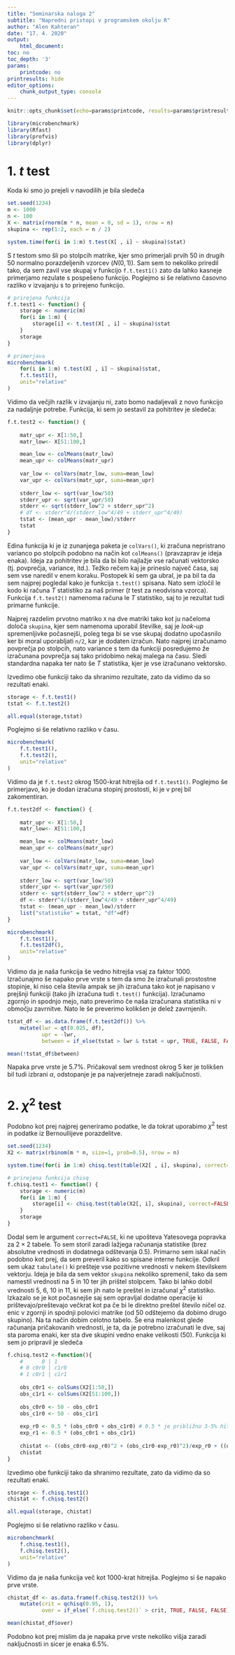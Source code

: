 ```yaml
---
title: "Seminarska naloga 2"
subtitle: "Napredni pristopi v programskem okolju R"
author: "Alen Kahteran"
date: "17. 4. 2020"
output:
    html_document:
toc: no
toc_depth: '3'
params:
    printcode: no
printresults: hide
editor_options:
    chunk_output_type: console
---
```



```r
knitr::opts_chunk$set(echo=params$printcode, results=params$printresults, warning=FALSE, message=FALSE)

library(microbenchmark)
library(Rfast)
library(profvis)
library(dplyr)

```

# 1. $t$ test

Koda ki smo jo prejeli v navodilih je bila sledeča

```r

set.seed(1234)
m <- 1000
n <- 100
X <- matrix(rnorm(m * n, mean = 0, sd = 1), nrow = n)
skupina <- rep(1:2, each = n / 2)

system.time(for(i in 1:m) t.test(X[ , i] ~ skupina)$stat)

```

S $t$ testom smo šli po stolpcih matrike, kjer smo primerjali prvih $50$ in drugih $50$ normalno porazdeljenih vzorcev ($N(0, 1)$). Sam sem to nekoliko priredil tako, da sem zavil vse skupaj v funkcijo `f.t.test1()` zato da lahko kasneje primerjamo rezulate s pospešeno funkcijo. Poglejmo si še relativno časovno razliko v izvajanju s to prirejeno funkcijo.

```r

# prirejena funkcija
f.t.test1 <- function() {
    storage <- numeric(m)
    for(i in 1:m) {
        storage[i] <- t.test(X[ , i] ~ skupina)$stat
    }
    storage
}

# primerjava
microbenchmark(
    for(i in 1:m) t.test(X[ , i] ~ skupina)$stat,
    f.t.test1(),
    unit="relative"
)

```

Vidimo da večjih razlik v izvajanju ni, zato bomo nadaljevali z novo funkcijo za nadaljnje potrebe. Funkcija, ki sem jo sestavil za pohitritev je sledeča:

```r

f.t.test2 <- function() {
    
    matr_upr <- X[1:50,]
    matr_low<- X[51:100,]

    mean_low <- colMeans(matr_low)
    mean_upr <- colMeans(matr_upr)
    
    var_low <- colVars(matr_low, suma=mean_low)
    var_upr <- colVars(matr_upr, suma=mean_upr)
    
    stderr_low <- sqrt(var_low/50)
    stderr_upr <- sqrt(var_upr/50)
    stderr <- sqrt(stderr_low^2 + stderr_upr^2)
    # df <- stderr^4/(stderr_low^4/49 + stderr_upr^4/49)
    tstat <- (mean_upr - mean_low)/stderr
    tstat
}

```

Edina funkcija ki je iz zunanjega paketa je `colVars()`, ki zračuna nepristrano varianco po stolpcih podobno na način kot `colMeans()` (pravzaprav je ideja enaka). Ideja za pohitritev je bila da bi bilo najlažje vse računati vektorsko (tj. povprečja, variance, itd.). Težko rečem kaj je prineslo največ časa, saj sem vse naredil v enem koraku. Postopek ki sem ga ubral, je pa bil ta da sem najprej pogledal kako je funkcija `t.test()` spisana. Nato sem izločil le kodo ki računa $T$ statistiko za naš primer ($t$ test za neodvisna vzorca). Funkcija `f.t.test2()` namenoma računa le $T$ statistiko, saj to je rezultat tudi primarne funkcije.

Najprej razdelim prvotno matriko `X` na dve matriki tako kot ju načeloma določa `skupina`, kjer sem namenoma uporabil številke, saj je _look-up_ spremenljivke počasnejši, poleg tega bi se vse skupaj dodatno upočasnilo ker bi moral uporabljati `n/2`, kar je dodaten izračun. Nato najprej izračunamo povprečja po stolpcih, nato variance s tem da funkciji posredujemo že izračunana povprečja saj tako pridobimo nekaj malega na času. Sledi standardna napaka ter nato še $T$ statistika, kjer je vse izračunano vektorsko.

Izvedimo obe funkciji tako da shranimo rezultate, zato da vidimo da so rezultati enaki.

```r

storage <- f.t.test1()
tstat <- f.t.test2()

all.equal(storage,tstat)

```

Poglejmo si še relativno razliko v času.

```r
microbenchmark(
    f.t.test1(),
    f.t.test2(),
    unit="relative"
)

```

Vidimo da je `f.t.test2` okrog $1500$-krat hitrejša od `f.t.test1()`. Poglejmo še primerjavo, ko je dodan izračuna stopinj prostosti, ki je v prej bil zakomentiran.

```r

f.t.test2df <- function() {
    
    matr_upr <- X[1:50,]
    matr_low<- X[51:100,]

    mean_low <- colMeans(matr_low)
    mean_upr <- colMeans(matr_upr)
    
    var_low <- colVars(matr_low, suma=mean_low)
    var_upr <- colVars(matr_upr, suma=mean_upr)
    
    stderr_low <- sqrt(var_low/50)
    stderr_upr <- sqrt(var_upr/50)
    stderr <- sqrt(stderr_low^2 + stderr_upr^2)
    df <- stderr^4/(stderr_low^4/49 + stderr_upr^4/49)
    tstat <- (mean_upr - mean_low)/stderr
    list("statistike" = tstat, "df"=df)
}

microbenchmark(
    f.t.test1(),
    f.t.test2df(),
    unit="relative"
)
```

Vidimo da je naša funkcija še vedno hitrejša vsaj za faktor $1000$. Izračunajmo še napako prve vrste s tem da smo že izračunali prostostne stopinje, ki niso cela števila ampak se jih izračuna tako kot je napisano v prejšnji funkciji (tako jih izračuna tudi `t.test()` funkcija). Izračunamo zgornjo in spodnjo mejo, nato preverimo če naša izračunana statistika ni v območju zavrnitve. Nato le še preverimo kolikšen je delež zavrnjenih.

```r

tstat_df <- as.data.frame(f.t.test2df()) %>%
    mutate(lwr = qt(0.025, df),
           upr = -lwr,
           between = if_else(tstat > lwr & tstat < upr, TRUE, FALSE, FALSE))

mean(!tstat_df$between)

```

Napaka prve vrste je $5.7\%$. Pričakoval sem vrednost okrog $5%$ ker je tolikšen bil tudi izbrani $\alpha$, odstopanje je pa najverjetneje zaradi naključnosti.


# 2. $\chi^2$ test

Podobno kot prej najprej generiramo podatke, le da tokrat uporabimo $\chi^2$ test in podatke iz Bernoullijeve porazdelitve.

```r

set.seed(1234)
X2 <- matrix(rbinom(m * n, size=1, prob=0.5), nrow = n)

system.time(for(i in 1:m) chisq.test(table(X2[ , i], skupina), correct=FALSE)$stat)

# prirejena funkcija chisq
f.chisq.test1 <- function() {
    storage <- numeric(m)
    for(i in 1:m) {
        storage[i] <- chisq.test(table(X2[, i], skupina), correct=FALSE)$stat
    }
    storage
}

```

Dodal sem le argument `correct=FALSE`, ki ne upošteva Yatesovega popravka za $2\times2$ tabele. To sem storil zaradi lažjega računanja statistike (brez absolutne vrednosti in dodatnega odštevanja $0.5$). Primarno sem iskal način podobno kot prej, da sem preveril kako so spisane interne funkcije. Odkril sem ukaz `tabulate()` ki prešteje vse pozitivne vrednosti v nekem številskem vektorju. Ideja je bila da sem vektor `skupina` nekoliko spremenil, tako da sem namestil vrednosti na $5$ in $10$ ter jih prištel stolpcem. Tako bi lahko dobil vrednosti $5$, $6$, $10$ in $11$, ki sem jih nato le preštel in izračunal $\chi^2$ statistiko. Izkazalo se je kot počasnejše saj sem opravljal dodatne operacije ki prištevajo/preštevajo večkrat kot pa če bi le direktno preštel število ničel oz. enic v zgornji in spodnji polovici matrike (od $50$ odštejemo da dobimo drugo skupino). Na ta način dobim celotno tabelo. Še ena malenkost glede računanja pričakovanih vrednosti, je ta, da je potrebno izračunati le dve, saj sta paroma enaki, ker sta dve skupini vedno enake velikosti ($50$). Funkcija ki sem jo pripravil je sledeča

```r

f.chisq.test2 <-function(){
    #      0 | 1
    # 0 c0r0 | c1r0
    # 1 c0r1 | c1r1
    
    obs_c0r1 <- colSums(X2[1:50,])
    obs_c1r1 <- colSums(X2[51:100,])
    
    obs_c0r0 <- 50 - obs_c0r1
    obs_c1r0 <- 50 - obs_c1r1
    
    exp_r0 <- 0.5 * (obs_c0r0 + obs_c1r0) # 0.5 * je približno 3-5% hitreje kot deljeno??
    exp_r1 <- 0.5 * (obs_c0r1 + obs_c1r1)
    
    chistat <- ((obs_c0r0-exp_r0)^2 + (obs_c1r0-exp_r0)^2)/exp_r0 + ((obs_c0r1-exp_r1)^2 + (obs_c1r1-exp_r1)^2)/exp_r1
    chistat
}


```

Izvedimo obe funkciji tako da shranimo rezultate, zato da vidimo da so rezultati enaki.

```r

storage <- f.chisq.test1()
chistat <- f.chisq.test2()

all.equal(storage, chistat)

```

Poglejmo si še relativno razliko v času.

```r

microbenchmark(
    f.chisq.test1(),
    f.chisq.test2(),
    unit="relative"
)

```

Vidimo da je naša funkcija več kot $1000$-krat hitrejša. Poglejmo si še napako prve vrste.

```r

chistat_df <- as.data.frame(f.chisq.test2()) %>%
    mutate(crit = qchisq(0.95, 1),
           over = if_else(`f.chisq.test2()` > crit, TRUE, FALSE, FALSE))

mean(chistat_df$over)
```

Podobno kot prej mislim da je napaka prve vrste nekoliko višja zaradi naključnosti in sicer je enaka $6.5\%$.


